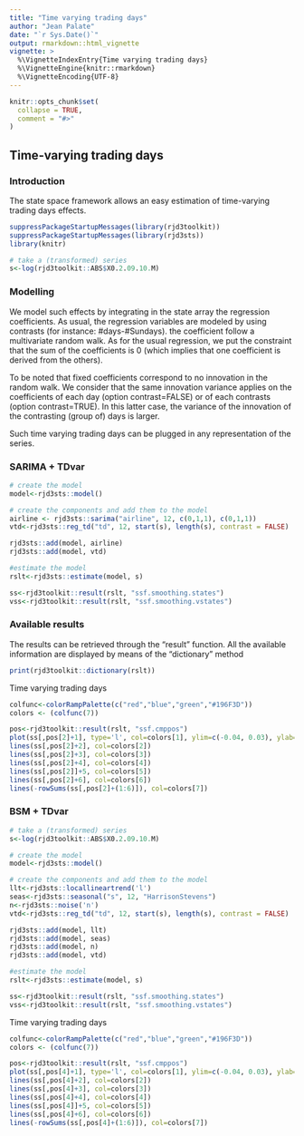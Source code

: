 ```yaml
---
title: "Time varying trading days"
author: "Jean Palate"
date: "`r Sys.Date()`"
output: rmarkdown::html_vignette
vignette: >
  %\VignetteIndexEntry{Time varying trading days}
  %\VignetteEngine{knitr::rmarkdown}
  %\VignetteEncoding{UTF-8}
---
```


```r
knitr::opts_chunk$set(
  collapse = TRUE,
  comment = "#>"
)
```

## Time-varying trading days

### Introduction 
The state space framework allows an easy estimation of time-varying trading days effects.


```r

suppressPackageStartupMessages(library(rjd3toolkit))
suppressPackageStartupMessages(library(rjd3sts))
library(knitr)
```


```r
# take a (transformed) series
s<-log(rjd3toolkit::ABS$X0.2.09.10.M)
```


### Modelling

We model such effects by integrating in the state array the regression coefficients.
As usual, the regression variables are modeled by using contrasts (for instance: #days-#Sundays).
the coefficient follow a multivariate random walk. As for the usual regression, we put 
the constraint that the sum of the coefficients is 0 (which implies that one coefficient 
is derived from the others).

To be noted that fixed coefficients correspond to no innovation in the random walk.
We consider that the same innovation variance applies on the coefficients of each day (option contrast=FALSE)
or of each contrasts (option contrast=TRUE). 
In this latter case, the variance of the innovation of the contrasting (group of) days is larger. 

Such time varying trading days can be plugged in any representation of the series.

### SARIMA + TDvar


```r

# create the model
model<-rjd3sts::model()

# create the components and add them to the model
airline <- rjd3sts::sarima("airline", 12, c(0,1,1), c(0,1,1))
vtd<-rjd3sts::reg_td("td", 12, start(s), length(s), contrast = FALSE)

rjd3sts::add(model, airline)
rjd3sts::add(model, vtd)

#estimate the model
rslt<-rjd3sts::estimate(model, s)

ss<-rjd3toolkit::result(rslt, "ssf.smoothing.states")
vss<-rjd3toolkit::result(rslt, "ssf.smoothing.vstates")

```

### Available results

The results can be retrieved through the "result" function. All the available
information are displayed by means of the "dictionary" method

```r
print(rjd3toolkit::dictionary(rslt))
```
Time varying trading days

```r

colfunc<-colorRampPalette(c("red","blue","green","#196F3D"))
colors <- (colfunc(7))

pos<-rjd3toolkit::result(rslt, "ssf.cmppos")
plot(ss[,pos[2]+1], type='l', col=colors[1], ylim=c(-0.04, 0.03), ylab='coeff')
lines(ss[,pos[2]+2], col=colors[2])
lines(ss[,pos[2]+3], col=colors[3])
lines(ss[,pos[2]+4], col=colors[4])
lines(ss[,pos[2]]+5, col=colors[5])
lines(ss[,pos[2]+6], col=colors[6])
lines(-rowSums(ss[,pos[2]+(1:6)]), col=colors[7])

```

### BSM + TDvar

```r
# take a (transformed) series
s<-log(rjd3toolkit::ABS$X0.2.09.10.M)

# create the model
model<-rjd3sts::model()

# create the components and add them to the model
llt<-rjd3sts::locallineartrend('l')
seas<-rjd3sts::seasonal("s", 12, "HarrisonStevens")
n<-rjd3sts::noise('n')
vtd<-rjd3sts::reg_td("td", 12, start(s), length(s), contrast = FALSE)

rjd3sts::add(model, llt)
rjd3sts::add(model, seas)
rjd3sts::add(model, n)
rjd3sts::add(model, vtd)

#estimate the model
rslt<-rjd3sts::estimate(model, s)

ss<-rjd3toolkit::result(rslt, "ssf.smoothing.states")
vss<-rjd3toolkit::result(rslt, "ssf.smoothing.vstates")

```

Time varying trading days

```r

colfunc<-colorRampPalette(c("red","blue","green","#196F3D"))
colors <- (colfunc(7))

pos<-rjd3toolkit::result(rslt, "ssf.cmppos")
plot(ss[,pos[4]+1], type='l', col=colors[1], ylim=c(-0.04, 0.03), ylab='coeff')
lines(ss[,pos[4]+2], col=colors[2])
lines(ss[,pos[4]+3], col=colors[3])
lines(ss[,pos[4]+4], col=colors[4])
lines(ss[,pos[4]]+5, col=colors[5])
lines(ss[,pos[4]+6], col=colors[6])
lines(-rowSums(ss[,pos[4]+(1:6)]), col=colors[7])
```
